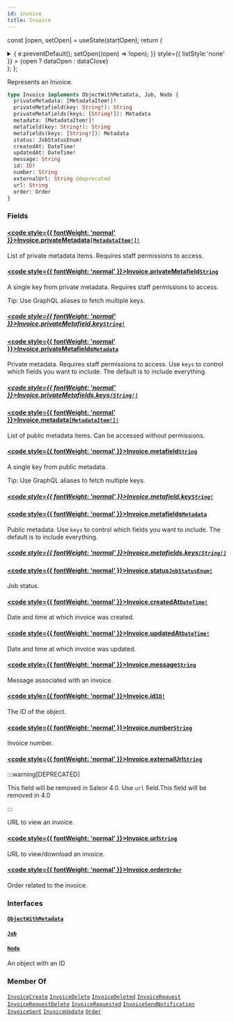 ```yaml
---
id: invoice
title: Invoice
---
```






const [open, setOpen] = useState(startOpen);
return (
<details {...(open ? { open: true } : {})} className="details" style={{ border:'none', boxShadow:'none', background:'var(--ifm-background-color)' }}>
<summary
onClick={(e) => {
e.preventDefault();
setOpen((open) => !open);
}}
style={{ listStyle:'none' }} >
{open ? dataOpen : dataClose}
</summary>
{open && children}
</details>
);
};

Represents an Invoice.

```graphql
type Invoice implements ObjectWithMetadata, Job, Node {
  privateMetadata: [MetadataItem!]!
  privateMetafield(key: String!): String
  privateMetafields(keys: [String!]): Metadata
  metadata: [MetadataItem!]!
  metafield(key: String!): String
  metafields(keys: [String!]): Metadata
  status: JobStatusEnum!
  createdAt: DateTime!
  updatedAt: DateTime!
  message: String
  id: ID!
  number: String
  externalUrl: String @deprecated
  url: String
  order: Order
}
```

### Fields

#### [<code style={{ fontWeight: 'normal' }}>Invoice.<b>privateMetadata</b></code>](#)<Bullet />[`[MetadataItem!]!`](../../../api-reference/miscellaneous/objects/metadata-item.mdx) <Badge class="badge badge--secondary" text="non-null"/> <Badge class="badge badge--secondary" text="object"/> <Badge class="badge badge--secondary" text="miscellaneous"/>

List of private metadata items. Requires staff permissions to access.

#### [<code style={{ fontWeight: 'normal' }}>Invoice.<b>privateMetafield</b></code>](#)<Bullet />[`String`](../../../api-reference/miscellaneous/scalars/string.mdx) <Badge class="badge badge--secondary" text="scalar"/> <Badge class="badge badge--secondary" text="miscellaneous"/>

A single key from private metadata. Requires staff permissions to access.

Tip: Use GraphQL aliases to fetch multiple keys.


<Badge text="Added in Saleor 3.3" class="badge badge--secondary margin-bottom--sm" />


##### [<code style={{ fontWeight: 'normal' }}>Invoice.privateMetafield.<b>key</b></code>](#)<Bullet />[`String!`](../../../api-reference/miscellaneous/scalars/string.mdx) <Badge class="badge badge--secondary" text="non-null"/> <Badge class="badge badge--secondary" text="scalar"/> <Badge class="badge badge--secondary" text="miscellaneous"/>

#### [<code style={{ fontWeight: 'normal' }}>Invoice.<b>privateMetafields</b></code>](#)<Bullet />[`Metadata`](../../../api-reference/miscellaneous/scalars/metadata.mdx) <Badge class="badge badge--secondary" text="scalar"/> <Badge class="badge badge--secondary" text="miscellaneous"/>

Private metadata. Requires staff permissions to access. Use `keys` to control which fields you want to include. The default is to include everything.


<Badge text="Added in Saleor 3.3" class="badge badge--secondary margin-bottom--sm" />


##### [<code style={{ fontWeight: 'normal' }}>Invoice.privateMetafields.<b>keys</b></code>](#)<Bullet />[`[String!]`](../../../api-reference/miscellaneous/scalars/string.mdx) <Badge class="badge badge--secondary" text="list"/> <Badge class="badge badge--secondary" text="scalar"/> <Badge class="badge badge--secondary" text="miscellaneous"/>

#### [<code style={{ fontWeight: 'normal' }}>Invoice.<b>metadata</b></code>](#)<Bullet />[`[MetadataItem!]!`](../../../api-reference/miscellaneous/objects/metadata-item.mdx) <Badge class="badge badge--secondary" text="non-null"/> <Badge class="badge badge--secondary" text="object"/> <Badge class="badge badge--secondary" text="miscellaneous"/>

List of public metadata items. Can be accessed without permissions.

#### [<code style={{ fontWeight: 'normal' }}>Invoice.<b>metafield</b></code>](#)<Bullet />[`String`](../../../api-reference/miscellaneous/scalars/string.mdx) <Badge class="badge badge--secondary" text="scalar"/> <Badge class="badge badge--secondary" text="miscellaneous"/>

A single key from public metadata.

Tip: Use GraphQL aliases to fetch multiple keys.


<Badge text="Added in Saleor 3.3" class="badge badge--secondary margin-bottom--sm" />


##### [<code style={{ fontWeight: 'normal' }}>Invoice.metafield.<b>key</b></code>](#)<Bullet />[`String!`](../../../api-reference/miscellaneous/scalars/string.mdx) <Badge class="badge badge--secondary" text="non-null"/> <Badge class="badge badge--secondary" text="scalar"/> <Badge class="badge badge--secondary" text="miscellaneous"/>

#### [<code style={{ fontWeight: 'normal' }}>Invoice.<b>metafields</b></code>](#)<Bullet />[`Metadata`](../../../api-reference/miscellaneous/scalars/metadata.mdx) <Badge class="badge badge--secondary" text="scalar"/> <Badge class="badge badge--secondary" text="miscellaneous"/>

Public metadata. Use `keys` to control which fields you want to include. The default is to include everything.


<Badge text="Added in Saleor 3.3" class="badge badge--secondary margin-bottom--sm" />


##### [<code style={{ fontWeight: 'normal' }}>Invoice.metafields.<b>keys</b></code>](#)<Bullet />[`[String!]`](../../../api-reference/miscellaneous/scalars/string.mdx) <Badge class="badge badge--secondary" text="list"/> <Badge class="badge badge--secondary" text="scalar"/> <Badge class="badge badge--secondary" text="miscellaneous"/>

#### [<code style={{ fontWeight: 'normal' }}>Invoice.<b>status</b></code>](#)<Bullet />[`JobStatusEnum!`](../../../api-reference/miscellaneous/enums/job-status-enum.mdx) <Badge class="badge badge--secondary" text="non-null"/> <Badge class="badge badge--secondary" text="enum"/> <Badge class="badge badge--secondary" text="miscellaneous"/>

Job status.

#### [<code style={{ fontWeight: 'normal' }}>Invoice.<b>createdAt</b></code>](#)<Bullet />[`DateTime!`](../../../api-reference/miscellaneous/scalars/date-time.mdx) <Badge class="badge badge--secondary" text="non-null"/> <Badge class="badge badge--secondary" text="scalar"/> <Badge class="badge badge--secondary" text="miscellaneous"/>

Date and time at which invoice was created.

#### [<code style={{ fontWeight: 'normal' }}>Invoice.<b>updatedAt</b></code>](#)<Bullet />[`DateTime!`](../../../api-reference/miscellaneous/scalars/date-time.mdx) <Badge class="badge badge--secondary" text="non-null"/> <Badge class="badge badge--secondary" text="scalar"/> <Badge class="badge badge--secondary" text="miscellaneous"/>

Date and time at which invoice was updated.

#### [<code style={{ fontWeight: 'normal' }}>Invoice.<b>message</b></code>](#)<Bullet />[`String`](../../../api-reference/miscellaneous/scalars/string.mdx) <Badge class="badge badge--secondary" text="scalar"/> <Badge class="badge badge--secondary" text="miscellaneous"/>

Message associated with an invoice.

#### [<code style={{ fontWeight: 'normal' }}>Invoice.<b>id</b></code>](#)<Bullet />[`ID!`](../../../api-reference/miscellaneous/scalars/id.mdx) <Badge class="badge badge--secondary" text="non-null"/> <Badge class="badge badge--secondary" text="scalar"/> <Badge class="badge badge--secondary" text="miscellaneous"/>

The ID of the object.

#### [<code style={{ fontWeight: 'normal' }}>Invoice.<b>number</b></code>](#)<Bullet />[`String`](../../../api-reference/miscellaneous/scalars/string.mdx) <Badge class="badge badge--secondary" text="scalar"/> <Badge class="badge badge--secondary" text="miscellaneous"/>

Invoice number.

#### [<code style={{ fontWeight: 'normal' }}>Invoice.<b>externalUrl</b></code>](#)<Bullet />[`String`](../../../api-reference/miscellaneous/scalars/string.mdx) <Badge class="badge badge--deprecated badge--secondary" text="deprecated"/> <Badge class="badge badge--secondary" text="scalar"/> <Badge class="badge badge--secondary" text="miscellaneous"/>

:::warning[DEPRECATED]

This field will be removed in Saleor 4.0. Use `url` field.This field will be removed in 4.0

:::

URL to view an invoice.

#### [<code style={{ fontWeight: 'normal' }}>Invoice.<b>url</b></code>](#)<Bullet />[`String`](../../../api-reference/miscellaneous/scalars/string.mdx) <Badge class="badge badge--secondary" text="scalar"/> <Badge class="badge badge--secondary" text="miscellaneous"/>

URL to view/download an invoice.

#### [<code style={{ fontWeight: 'normal' }}>Invoice.<b>order</b></code>](#)<Bullet />[`Order`](../../../api-reference/orders/objects/order.mdx) <Badge class="badge badge--secondary" text="object"/> <Badge class="badge badge--secondary" text="orders"/>

Order related to the invoice.

### Interfaces

#### [`ObjectWithMetadata`](../../../api-reference/miscellaneous/interfaces/object-with-metadata.mdx) <Badge class="badge badge--secondary" text="interface"/> <Badge class="badge badge--secondary" text="miscellaneous"/>

#### [`Job`](../../../api-reference/miscellaneous/interfaces/job.mdx) <Badge class="badge badge--secondary" text="interface"/> <Badge class="badge badge--secondary" text="miscellaneous"/>

#### [`Node`](../../../api-reference/miscellaneous/interfaces/node.mdx) <Badge class="badge badge--secondary" text="interface"/> <Badge class="badge badge--secondary" text="miscellaneous"/>

An object with an ID

### Member Of

[`InvoiceCreate`](../../../api-reference/orders/objects/invoice-create.mdx) <Badge class="badge badge--secondary" text="object"/><Bullet />[`InvoiceDelete`](../../../api-reference/orders/objects/invoice-delete.mdx) <Badge class="badge badge--secondary" text="object"/><Bullet />[`InvoiceDeleted`](../../../api-reference/orders/objects/invoice-deleted.mdx) <Badge class="badge badge--secondary" text="object"/><Bullet />[`InvoiceRequest`](../../../api-reference/orders/objects/invoice-request.mdx) <Badge class="badge badge--secondary" text="object"/><Bullet />[`InvoiceRequestDelete`](../../../api-reference/orders/objects/invoice-request-delete.mdx) <Badge class="badge badge--secondary" text="object"/><Bullet />[`InvoiceRequested`](../../../api-reference/orders/objects/invoice-requested.mdx) <Badge class="badge badge--secondary" text="object"/><Bullet />[`InvoiceSendNotification`](../../../api-reference/orders/objects/invoice-send-notification.mdx) <Badge class="badge badge--secondary" text="object"/><Bullet />[`InvoiceSent`](../../../api-reference/orders/objects/invoice-sent.mdx) <Badge class="badge badge--secondary" text="object"/><Bullet />[`InvoiceUpdate`](../../../api-reference/orders/objects/invoice-update.mdx) <Badge class="badge badge--secondary" text="object"/><Bullet />[`Order`](../../../api-reference/orders/objects/order.mdx) <Badge class="badge badge--secondary" text="object"/>
